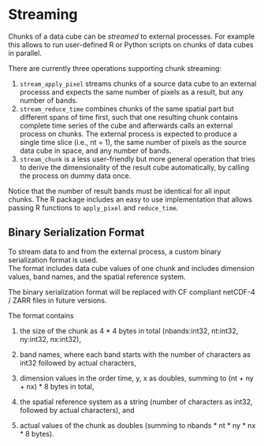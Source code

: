 # Streaming

Chunks of a data cube can be *streamed* to external processes. For example
this allows to run user-defined R or Python scripts on chunks of data cubes in parallel.

There are currently three operations supporting chunk streaming:


1. ``stream_apply_pixel`` streams chunks of a source data cube to an external processs and expects the same number of pixels as a result, but any number of bands.   
2. ``stream_reduce_time`` combines chunks of the same spatial part but different spans of time first, such that one resulting chunk contains complete time series of the cube and afterwards calls an external process on chunks. The external process is expected to produce a single time slice (i.e., nt = 1), the same number of pixels as the source data cube in space, and any number of bands.
3. ``stream_chunk`` is a less user-friendly but more general operation that tries to derive the dimensionality of the result cube automatically, by calling the process on dummy data once. 

Notice that the number of result bands must be identical for all input chunks. The R package 
includes an easy to use implementation that allows passing R functions to ``apply_pixel`` and ``reduce_time``.


## Binary Serialization Format

To stream data to and from the external process, a custom binary serialization format is used.  
The format includes data cube values of one chunk and includes dimension values, band names, and the spatial reference system.


:::{.callout-warning}
The binary serialization format will be replaced with CF compliant netCDF-4 / ZARR files in future versions. 
:::



The format contains

1. the size of the chunk as 4 * 4 bytes in total (nbands:int32, nt:int32, ny:int32, nx:int32),

2. band names, where each band starts with the number of characters as int32 followed by actual characters,

3. dimension values in the order time, y, x as doubles, summing to (nt + ny + nx) * 8 bytes in total,

4. the spatial reference system as a string (number of characters as int32, followed by actual characters), and

5. actual values of the chunk as doubles (summing to nbands * nt * ny * nx * 8 bytes).



